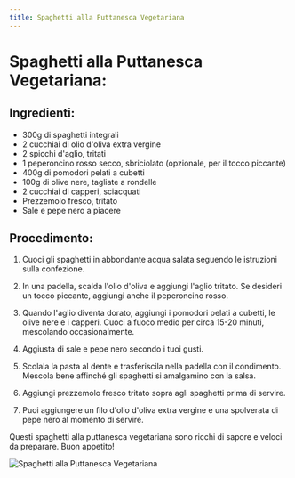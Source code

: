 ```yaml
---
title: Spaghetti alla Puttanesca Vegetariana
---
```


# Spaghetti alla Puttanesca Vegetariana:

## Ingredienti:

- 300g di spaghetti integrali
- 2 cucchiai di olio d'oliva extra vergine
- 2 spicchi d'aglio, tritati
- 1 peperoncino rosso secco, sbriciolato (opzionale, per il tocco piccante)
- 400g di pomodori pelati a cubetti
- 100g di olive nere, tagliate a rondelle
- 2 cucchiai di capperi, sciacquati
- Prezzemolo fresco, tritato
- Sale e pepe nero a piacere

## Procedimento:

1. Cuoci gli spaghetti in abbondante acqua salata seguendo le istruzioni sulla confezione.

2. In una padella, scalda l'olio d'oliva e aggiungi l'aglio tritato. Se desideri un tocco piccante, aggiungi anche il peperoncino rosso.

3. Quando l'aglio diventa dorato, aggiungi i pomodori pelati a cubetti, le olive nere e i capperi. Cuoci a fuoco medio per circa 15-20 minuti, mescolando occasionalmente.

4. Aggiusta di sale e pepe nero secondo i tuoi gusti.

5. Scolala la pasta al dente e trasferiscila nella padella con il condimento. Mescola bene affinché gli spaghetti si amalgamino con la salsa.

6. Aggiungi prezzemolo fresco tritato sopra agli spaghetti prima di servire.

7. Puoi aggiungere un filo d'olio d'oliva extra vergine e una spolverata di pepe nero al momento di servire.

Questi spaghetti alla puttanesca vegetariana sono ricchi di sapore e veloci da preparare. Buon appetito!

<img
  src="https://source.unsplash.com/un-piatto-di-spaghetti-con-sugo-e-pane-qsw9dvQW0aI"
  alt="Spaghetti alla Puttanesca Vegetariana"
/>

